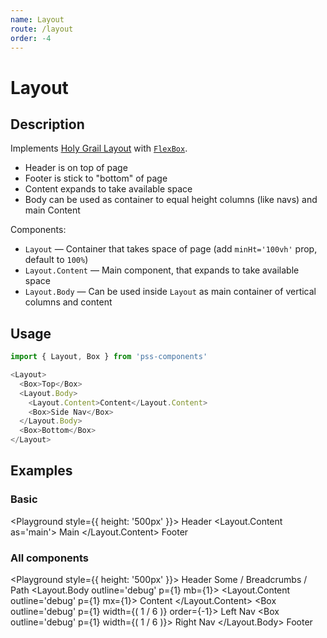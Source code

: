 ```yaml
---
name: Layout
route: /layout
order: -4
---
```



# Layout

## Description

Implements [Holy Grail Layout](https://en.wikipedia.org/wiki/Holy_grail_(web_design)) with [`FlexBox`](#/flex-box).

- Header is on top of page
- Footer is stick to "bottom" of page
- Content expands to take available space
- Body can be used as container to equal height columns (like navs) and main Content

Components:

- `Layout` — Container that takes space of page (add `minHt='100vh'` prop, default to `100%`)
- `Layout.Content` — Main component, that expands to take available space
- `Layout.Body` — Can be used inside `Layout` as main container of vertical columns and content

## Usage

```js
import { Layout, Box } from 'pss-components'
```

```js
<Layout>
  <Box>Top</Box>
  <Layout.Body>
    <Layout.Content>Content</Layout.Content>
    <Box>Side Nav</Box>
  </Layout.Body>
  <Box>Bottom</Box>
</Layout>
```

## Examples

### Basic

<Playground style={{ height: '500px' }}>
  <Layout>
    <Box as='header'>
      Header
    </Box>
    <Layout.Content as='main'>
      Main
    </Layout.Content>
    <Box as='footer'>
      Footer
    </Box>
  </Layout>
</Playground>

### All components

<Playground style={{ height: '500px' }}>
  <Layout outline='1px solid' p={1}>
    <Box outline='debug' p={1} mb={1}>
      Header
    </Box>
    <Box outline='debug' p={1} mb={1}>
      Some / Breadcrumbs / Path
    </Box>
    <Layout.Body outline='debug' p={1} mb={1}>
      <Layout.Content outline='debug' p={1} mx={1}>
        Content
      </Layout.Content>
      <Box outline='debug' p={1} width={( 1 / 6 )} order={-1}>
        Left Nav
      </Box>
      <Box outline='debug' p={1} width={( 1 / 6 )}>
        Right Nav
      </Box>
    </Layout.Body>
    <Box outline='debug' p={1}>
      Footer
    </Box>
  </Layout>
</Playground>
